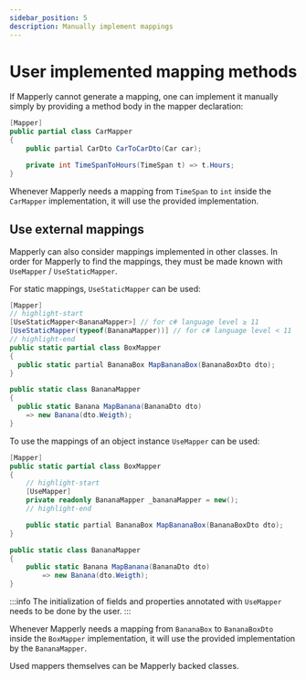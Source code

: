 ```yaml
---
sidebar_position: 5
description: Manually implement mappings
---
```



# User implemented mapping methods

If Mapperly cannot generate a mapping, one can implement it manually simply by providing a method body in the mapper declaration:

```csharp
[Mapper]
public partial class CarMapper
{
    public partial CarDto CarToCarDto(Car car);

    private int TimeSpanToHours(TimeSpan t) => t.Hours;
}
```

Whenever Mapperly needs a mapping from `TimeSpan` to `int` inside the `CarMapper` implementation, it will use the provided implementation.

## Use external mappings

Mapperly can also consider mappings implemented in other classes.
In order for Mapperly to find the mappings, they must be made known with `UseMapper` / `UseStaticMapper`.

<!-- do not indent this, it won't work, https://stackoverflow.com/a/67579641/3302887 -->

<Tabs>
<TabItem value="static" label="Static">

For static mappings, `UseStaticMapper` can be used:

```csharp
[Mapper]
// highlight-start
[UseStaticMapper<BananaMapper>] // for c# language level ≥ 11
[UseStaticMapper(typeof(BananaMapper))] // for c# language level < 11
// highlight-end
public static partial class BoxMapper
{
  public static partial BananaBox MapBananaBox(BananaBoxDto dto);
}

public static class BananaMapper
{
  public static Banana MapBanana(BananaDto dto)
    => new Banana(dto.Weigth);
}
```

</TabItem>
<TabItem value="instance" label="Instance">

To use the mappings of an object instance `UseMapper` can be used:

```csharp
[Mapper]
public static partial class BoxMapper
{
    // highlight-start
    [UseMapper]
    private readonly BananaMapper _bananaMapper = new();
    // highlight-end

    public static partial BananaBox MapBananaBox(BananaBoxDto dto);
}

public static class BananaMapper
{
    public static Banana MapBanana(BananaDto dto)
        => new Banana(dto.Weigth);
}
```

:::info
The initialization of fields and properties annotated with `UseMapper` needs to be done by the user.
:::

</TabItem>
</Tabs>

Whenever Mapperly needs a mapping from `BananaBox` to `BananaBoxDto` inside the `BoxMapper` implementation,
it will use the provided implementation by the `BananaMapper`.

Used mappers themselves can be Mapperly backed classes.
